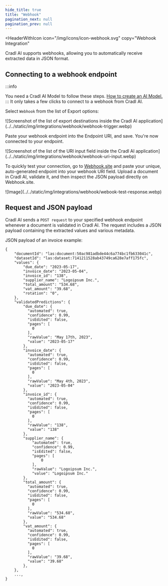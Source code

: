 ```yaml
---
hide_title: true
title: "Webhook"
pagination_next: null
pagination_prev: null
---
```



<HeaderWithIcon
  icon="/img/icons/icon-webhook.svg"
  copy="Webhook Integration"
></HeaderWithIcon>

Cradl AI supports webhooks, allowing you to automatically receive extracted
data in JSON format.

<div className="utils-spacerBottom-md"></div>

## Connecting to a webhook endpoint

:::info

You need a Cradl AI Model to follow these steps. [How to create an AI Model.](/aiStudio/new-model)
:::
It only takes a few clicks to connect to a webhook from Cradl AI.

Select `Webhook` from the list of Export options:

<div className="image-backdrop">
  <div className="image-backdrop-caption text-sm"></div>
  ![Screenshot of the list of export destinations inside the Cradl AI
  application](../../static/img/integrations/webhook/webhook-trigger.webp)
</div>

Paste your webhook endpoint into the Endpoint URI, and save. You're now connected to your endpoint.

<div className="image-backdrop">
  <div className="image-backdrop-caption text-sm"></div>
  ![Screenshot of the list of the URI input field inside the Cradl AI
  application](../../static/img/integrations/webhook/webhook-uri-input.webp)
</div>

To quickly test your connection, go to [Webhook.site](https://webhook.site) and paste your unique, auto-generated endpoint into your webhook URI field. Upload a document in Cradl AI, validate it, and then inspect the JSON payload directly on Webhook.site.

<div className="image-backdrop">
  <div className="image-backdrop-caption text-sm"></div>
  ![Image](../../static/img/integrations/webhook/webook-test-response.webp)
</div>

<div className="utils-spacerBottom-md"></div>

## Request and JSON payload

Cradl AI sends a `POST request` to your specified webhook endpoint whenever a document is validated in Cradl AI. The request includes a JSON payload containing the extracted values and various metadata.

JSON payload of an invoice example:

```
{
    "documentId": "las:document:50ac981adbde44c6a774bc1fb633041c",
    "datasetId": "las:dataset:7141211528ab43749ca628e7aff175fc",
    "values": {
        "due_date": "2023-05-17",
        "invoice_date": "2023-05-04",
        "invoice_id": "138",
        "supplier_name": "Logoipsum Inc.",
        "total_amount": "534.68",
        "vat_amount": "39.68",
        "rotation": "0",
    },
    "validatedPredictions": {
        "due_date": {
          "automated": true,
          "confidence": 0.99,
          "isEdited": false,
          "pages": [
            0
          ],
          "rawValue": "May 17th, 2023",
          "value": "2023-05-17"
        },
        "invoice_date": {
          "automated": true,
          "confidence": 0.99,
          "isEdited": false,
          "pages": [
            0
          ],
          "rawValue": "May 4th, 2023",
          "value": "2023-05-04"
        },
        "invoice_id": {
          "automated": true,
          "confidence": 0.99,
          "isEdited": false,
          "pages": [
            0
          ],
          "rawValue": "138",
          "value": "138"
        },
        "supplier_name": {
            "automated": true,
            "confidence": 0.99,
            "isEdited": false,
            "pages": [
                0
            ],
            "rawValue": "Logoipsum Inc.",
            "value": "Logoipsum Inc."
        },
        "total_amount": {
          "automated": true,
          "confidence": 0.99,
          "isEdited": false,
          "pages": [
            0
          ],
          "rawValue": "534.68",
          "value": "534.68"
        },
        "vat_amount": {
          "automated": true,
          "confidence": 0.99,
          "isEdited": false,
          "pages": [
            0
          ],
          "rawValue": "39.68",
          "value": "39.68"
        },
    },
    ...,
}
```
